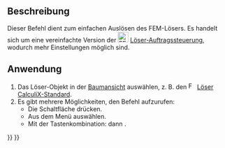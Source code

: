 <languages/>

{{Docnav
|[[FEM_SolverControl/de|LöserSteuerung]]
|[[FEM_ResultsPurge/de|ErgebnisseLöschen]]
|[[FEM_Workbench/de|FEM]]
|IconL=FEM_SolverControl.svg
|IconR=FEM_ResultsPurge.svg
|IconC=Workbench_FEM.svg
}}

{{GuiCommand
|Name=FEM SolverRun
|MenuLocation=Solve → Run Solver
|Workbenches=[[FEM_Workbench|FEM]]
|Shortcut={{KEY|S}} {{KEY|R}}
|SeeAlso=[[FEM_SolverControl|FEM Solver job control]]
}}

<span id="Description"></span>
==Beschreibung==

Dieser Befehl dient zum einfachen Auslösen des FEM-Lösers. Es handelt sich um eine vereinfachte Version der [[Image:FEM_SolverControl.svg|24px]] [[FEM_SolverControl/de|Löser-Auftragssteuerung]], wodurch mehr Einstellungen möglich sind.

<span id="Usage"></span>
==Anwendung==

# Das Löser-Objekt in der [[Tree_View/de|Baumansicht]] auswählen, z. B. den [[Image:FEM_SolverCalculixCcxtools.svg|16px]] [[FEM_SolverCalculixCcxtools/de|Löser CalculiX-Standard]].
# Es gibt mehrere Möglichkeiten, den Befehl aufzurufen:
#* Die Schaltfläche {{Button|[[Image:FEM_SolverRun.svg|16px]] [[FEM_SolverRun/de|Löser ausführen]]}} drücken.
#* Aus dem Menü {{MenuCommand|Solve → [[Image:FEM_SolverRun.svg|16px]] Löser ausführen}} auswählen.
#* Mit der Tastenkombination: {{KEY|S}} dann {{KEY|R}}.


{{Docnav
|[[FEM_SolverControl/de|LöserSteuerung]]
|[[FEM_ResultsPurge/de|ErgebnisseLöschen]]
|[[FEM_Workbench/de|FEM]]
|IconL=FEM_SolverControl.svg
|IconR=FEM_ResultsPurge.svg
|IconC=Workbench_FEM.svg
}}

{{FEM_Tools_navi{{#translation:}}}}
{{Userdocnavi{{#translation:}}}}